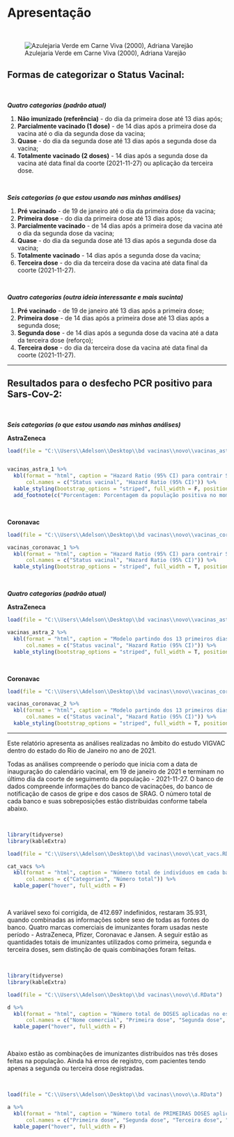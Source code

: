 # Apresentação {-}






<p>&nbsp;</p>


![Azulejaria Verde em Carne Viva (2000), Adriana Varejão](C:\\Users\\Adelson\\Desktop\\bd vacinas\\relatorios\\vigvac\\docs\\013302031809.jpg)



## Formas de categorizar o Status Vacinal:  {-}

<p>&nbsp;</p>

***Quatro categorias (padrão atual)***

1. **Não imunizado (referência)** - do dia da primeira dose até 13 dias após;
2. **Parcialmente vacinado (1 dose)** - de 14 dias após a primeira dose da vacina até o dia da segunda dose da vacina;
3. **Quase** - do dia da segunda dose até 13 dias após a segunda dose da vacina;
4. **Totalmente vacinado (2 doses)** - 14 dias após a segunda dose da vacina até data final da coorte (2021-11-27) ou aplicação da terceira dose.

<p>&nbsp;</p>

***Seis categorias (o que estou usando nas minhas análises)***

1. **Pré vacinado** - de 19 de janeiro até o dia da primeira dose da vacina; 
2. **Primeira dose** - do dia da primeira dose até 13 dias após;
3. **Parcialmente vacinado** - de 14 dias após a primeira dose da vacina até o dia da segunda dose da vacina;
4. **Quase** - do dia da segunda dose até 13 dias após a segunda dose da vacina;
5. **Totalmente vacinado** - 14 dias após a segunda dose da vacina;
6. **Terceira dose** - do dia da terceira dose da vacina até data final da coorte (2021-11-27).

<p>&nbsp;</p>

***Quatro categorias (outra ideia interessante e mais sucinta)***

1. **Pré vacinado** - de 19 de janeiro até 13 dias após a primeira dose; 
2. **Primeira dose** - de 14 dias após a primeira dose até 13 dias após a segunda dose;
3. **Segunda dose** - de 14 dias após a segunda dose da vacina até a data da terceira dose (reforço);
4. **Terceira dose** - do dia da terceira dose da vacina até data final da coorte (2021-11-27).

----

## Resultados para o desfecho PCR positivo para Sars-Cov-2:  {-}


<p>&nbsp;</p>

***Seis categorias (o que estou usando nas minhas análises)***


**AstraZeneca**

```r

load(file = "C:\\Users\\Adelson\\Desktop\\bd vacinas\\novo\\vacinas_astra_1.RData")


vacinas_astra_1 %>% 
  kbl(format = "html", caption = "Hazard Ratio (95% CI) para contrair Síndrome Gripal por SarsCov2 no estado do Rio de Janeiro, de acordo com o estado vacinal dos indivíduos imunizados com duas doses de AstraZeneca + dose de reforço com imunizante Pfizer entre Janeiro a Novembro de 2021.", 
      col.names = c("Status vacinal", "Hazard Ratio (95% CI)")) %>%
  kable_styling(bootstrap_options = "striped", full_width = F, position = "right", font_size = 14) %>%
  add_footnote(c("Porcentagem: Porcentagem da população positiva no momento da vacina", "Valor de referência é não ter tomado nenhuma dose da vacina.", "Todos os modelos de Hazard proporcionais foram ajustados por sexo, idade do indivíduo e pela porcentagem da população positiva para COVID-19 no momento da aplicação da vacina."), notation = "symbol")
```

<p>&nbsp;</p>

**Coronavac**

```r

load(file = "C:\\Users\\Adelson\\Desktop\\bd vacinas\\novo\\vacinas_coronavac_1.RData")

vacinas_coronavac_1 %>% 
  kbl(format = "html", caption = "Hazard Ratio (95% CI) para contrair Síndrome Gripal por SarsCov2 no estado do Rio de Janeiro, de acordo com o estado vacinal dos indivíduos imunizados com duas doses de Coronavac + dose de reforço por imunizante Pfizer entre Janeiro a Novembro de 2021. Valor de referência é não ter tomado nenhuma dose da vacina.", 
      col.names = c("Status vacinal", "Hazard Ratio (95% CI)")) %>% 
  kable_styling(bootstrap_options = "striped", full_width = T, position = "right", font_size = 14)

```

<p>&nbsp;</p>

***Quatro categorias (padrão atual)***

**AstraZeneca**

```r

load(file = "C:\\Users\\Adelson\\Desktop\\bd vacinas\\novo\\vacinas_astra_2.RData")

vacinas_astra_2 %>% 
  kbl(format = "html", caption = "Modelo partindo dos 13 primeiros dias pós primeira dose como referência. Hazard Ratio (95% CI) para contrair Síndrome Gripal por SarsCov2 no estado do Rio de Janeiro, de acordo com o estado vacinal dos indivíduos imunizados com duas doses de AstraZeneca + dose de reforço por imunizante Pfizer entre Janeiro a Novembro de 2021. Valor de referência é não ter tomado nenhuma dose da vacina.", 
      col.names = c("Status vacinal", "Hazard Ratio (95% CI)")) %>% 
  kable_styling(bootstrap_options = "striped", full_width = T, position = "right", font_size = 14)
```

<p>&nbsp;</p>

**Coronavac**

```r

load(file = "C:\\Users\\Adelson\\Desktop\\bd vacinas\\novo\\vacinas_coronavac_2.RData")

vacinas_coronavac_2 %>% 
  kbl(format = "html", caption = "Modelo partindo dos 13 primeiros dias pós primeira dose como referência. Hazard Ratio (95% CI) para contrair Síndrome Gripal por SarsCov2 no estado do Rio de Janeiro, de acordo com o estado vacinal dos indivíduos imunizados com duas doses de Coronavac + dose de reforço por imunizante Pfizer entre Janeiro a Novembro de 2021. Valor de referência é não ter tomado nenhuma dose da vacina.", 
      col.names = c("Status vacinal", "Hazard Ratio (95% CI)")) %>% 
  kable_styling(bootstrap_options = "striped", full_width = T, position = "right", font_size = 14)

```

----


Este relatório apresenta as análises realizadas no âmbito do estudo VIGVAC dentro do estado do Rio de Janeiro no ano de 2021.  

Todas as análises compreende o período que inicia com a data de inauguração do calendário vacinal, em 19 de janeiro de 2021 e terminam no último dia da coorte de seguimento da população - 2021-11-27. O banco de dados compreende informações do banco de vacinações, do banco de notificação de casos de gripe e dos casos de SRAG. O número total de cada banco e suas sobreposições estão distribuidas conforme tabela abaixo.

<p>&nbsp;</p>

```r

library(tidyverse)
library(kableExtra)

load(file = "C:\\Users\\Adelson\\Desktop\\bd vacinas\\novo\\cat_vacs.RData")

cat_vacs %>% 
  kbl(format = "html", caption = "Número total de indivíduos em cada banco de dados. Rio de Janeiro", 
      col.names = c("Categorias", "Número total")) %>% 
  kable_paper("hover", full_width = F)

```




<p>&nbsp;</p>

A variável sexo foi corrigida, de 412.697 indefinidos, restaram 35.931, quando combinadas as informações sobre sexo de todas as fontes do banco. Quatro marcas comerciais de imunizantes foram usadas neste período - AstraZeneca, Pfizer, Coronavac e Jansen. A seguir estão as quantidades totais de imunizantes utilizados como primeira, segunda e terceira doses, sem distinção de quais combinações foram feitas.   





<p>&nbsp;</p>


```r

library(tidyverse)
library(kableExtra)

load(file = "C:\\Users\\Adelson\\Desktop\\bd vacinas\\novo\\d.RData")

d %>% 
  kbl(format = "html", caption = "Número total de DOSES aplicadas no estado do Rio de Janeiro de acordo com a marca comercial", 
      col.names = c("Nome comercial", "Primeira dose", "Segunda dose", "Terceira dose")) %>% 
  kable_paper("hover", full_width = F)
```


<p>&nbsp;</p>

Abaixo estão as combinações de imunizantes distribuidos nas três doses feitas na população. Ainda há erros de registro, com pacientes tendo apenas a segunda ou terceira dose registradas.   

<p>&nbsp;</p>


```r

load(file = "C:\\Users\\Adelson\\Desktop\\bd vacinas\\novo\\a.RData")

a %>% 
  kbl(format = "html", caption = "Número total de PRIMEIRAS DOSES aplicadas no estado do Rio de Janeiro de acordo com a marca comercial", 
      col.names = c("Primeira dose", "Segunda dose", "Terceira dose", "Número total")) %>% 
  kable_paper("hover", full_width = F)

```

